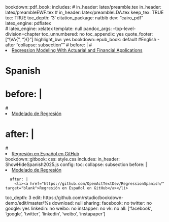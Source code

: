 bookdown::pdf_book:
  includes:
#    in_header: latex/preamble.tex
     in_header: latex/preambleEWF.tex
#     in_header: latex/preambleLDA.tex
  keep_tex: TRUE
  toc: TRUE
  toc_depth: '3'
  citation_package: natbib
  dev: "cairo_pdf"
  latex_engine: pdflatex  
#  latex_engine: xelatex
  template: null
  pandoc_args: --top-level-division=chapter
  toc_unnumbered: no
  toc_appendix: yes
  quote_footer: ["\\VA{", "}{}"]
  highlight_bw: yes
bookdown::epub_book: default
#English - after "collapse: subsection""
      # before: |
      #   <li><a href="./">Regression Modeling With Actuarial and Financial Applications</a></li>
# Spanish
#       before: |
#         <li><a href="./">Modelado de Regresión</a></li>
#       after: |
#         <li><a href="https://github.com/OpenActTextDev/RegressionSpanish/" target="blank">Regresión en Español en GitHub</a></li>
bookdown::gitbook:
  css: style.css
  includes:
    in_header: ShowHideSpanish2025.js
  config:
    toc:
      collapse: subsection
      before: |
        <li><a href="./">Modelado de Regresión</a></li>
      after: |
        <li><a href="https://github.com/OpenActTextDev/RegressionSpanish/" target="blank">Regresión en Español en GitHub</a></li>
  toc_depth: 3
  edit:   https://github.com/rstudio/bookdown-demo/edit/master/%s
  download: null
  sharing:
    facebook: no
    twitter: no
    google: yes
    linkedin: no
    weibo: no
    instapper: no
    vk: no
    all: ['facebook', 'google', 'twitter', 'linkedin', 'weibo', 'instapaper']
